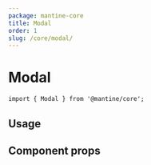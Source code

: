 ```yaml
---
package: mantine-core
title: Modal
order: 1
slug: /core/modal/
---
```



# Modal

<PageHeader
  source="mantine-core/src/Modal/Modal.tsx"
  docs="core/Modal.mdx"
  package="@mantine/core"
/>

```tsx
import { Modal } from '@mantine/core';
```

## Usage

<ModalBaseDemo />

## Component props

<PropsTable component="Modal" />
